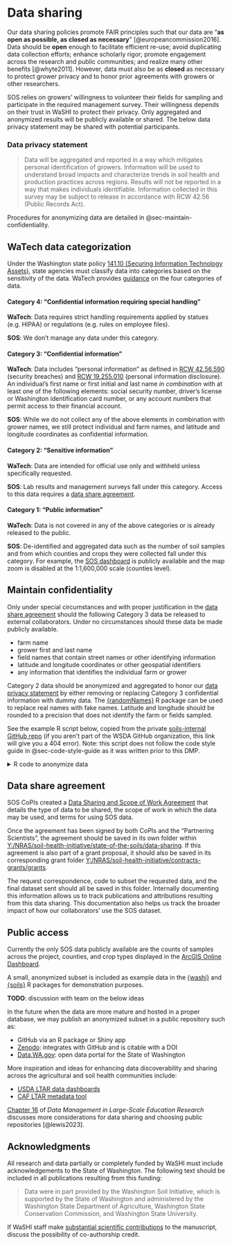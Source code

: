 # Data sharing {#sec-sharing}

Our data sharing policies promote FAIR principles such that our data are "**as open as possible, as closed as necessary**" [@europeancommission2016]. Data should be **open** enough to facilitate efficient re-use; avoid duplicating data collection efforts; enhance scholarly rigor; promote engagement across the research and public communities; and realize many other benefits [@whyte2011]. However, data must also be as **closed** as necessary to protect grower privacy and to honor prior agreements with growers or other researchers.

SOS relies on growers' willingness to volunteer their fields for sampling and participate in the required management survey. Their willingness depends on their trust in WaSHI to protect their privacy. Only aggregated and anonymized results will be publicly available or shared. The below data privacy statement may be shared with potential participants.

### Data privacy statement

> Data will be aggregated and reported in a way which mitigates personal identification of growers. Information will be used to understand broad impacts and characterize trends in soil health and production practices across regions. Results will not be reported in a way that makes individuals identifiable. Information collected in this survey may be subject to release in accordance with RCW 42.56 (Public Records Act).

Procedures for anonymizing data are detailed in @sec-maintain-confidentiality.

## WaTech data categorization

Under the Washington state policy [141.10 (Securing Information Technology Assets)](https://watech.wa.gov/policies/securing-information-technology-assets), state agencies must classify data into categories based on the sensitivity of the data. WaTech provides [guidance](https://watech.wa.gov/Categorizing-Data-State-Agency) on the four categories of data.

#### Category 4: "Confidential information requiring special handling"

**WaTech**: Data requires strict handling requirements applied by statues (e.g. HIPAA) or regulations (e.g. rules on employee files).

**SOS**: We don't manage any data under this category.

#### Category 3: "Confidential information" {#sec-category-3}

**WaTech**: Data includes "personal information" as defined in [RCW 42.56.590](https://apps.leg.wa.gov/rcw/default.aspx?cite=42.56.590) (security breaches) and [RCW 19.255.010](https://apps.leg.wa.gov/rcw/default.aspx?cite=19.255.010) (personal information disclosure). An individual's first name or first initial and last name *in combination* with at least one of the following elements: social security number, driver's license or Washington identification card number, or any account numbers that permit access to their financial account.

**SOS**: While we do not collect any of the above elements in combination with grower names, we still protect individual and farm names, and latitude and longitude coordinates as confidential information.

#### Category 2: "Sensitive information"

**WaTech**: Data are intended for official use only and withheld unless specifically requested.

**SOS**: Lab results and management surveys fall under this category. Access to this data requires a [data share agreement].

#### Category 1: "Public information"

**WaTech**: Data is not covered in any of the above categories or is already released to the public.

**SOS**: De-identified and aggregated data such as the number of soil samples and from which counties and crops they were collected fall under this category. For example, the [SOS dashboard](https://nras.maps.arcgis.com/apps/dashboards/d4b2d135d47a4ff7a89285fecf67cef2) is publicly available and the map zoom is disabled at the 1:1,600,000 scale (counties level).

## Maintain confidentiality {#sec-maintain-confidentiality}

Only under special circumstances and with proper justification in the [data share agreement] should the following Category 3 data be released to external collaborators. Under no circumstances should these data be  made publicly available.

-   farm name
-   grower first and last name
-   field names that contain street names or other identifying information
-   latitude and longitude coordinates or other geospatial identifiers
-   any information that identifies the individual farm or grower

Category 2 data should be anonymized and aggregated to honor our [data privacy statement] by either removing or replacing Category 3 confidential information with dummy data. The [{randomNames}](https://centerforassessment.github.io/randomNames/) R package can be used to replace real names with fake names. Latitude and longitude should be rounded to a precision that does not identify the farm or fields sampled.

See the example R script below, copied from the private [soils-internal GitHub repo](https://github.com/WA-Department-of-Agriculture/soils-internal/blob/2f7ed5a621a7254835b3f3126acecf0c6ed72b00/R/anonymizeData.R) (if you aren't part of the WSDA GitHub organization, this link will give you a 404 error). Note: this script does not follow the code style guide in @sec-code-style-guide as it was written prior to this DMP.

<details>

<summary>R code to anonymize data</summary>

```r
library(dplyr)
library(readxl)
library(janitor)
library(randomNames)

load("./data/_completeDataset/2020-2023_labResults_wide.Rdata")
load("./data/_completeDataset/2020-2023_labResults_long.Rdata")
crops <- read_excel("./data/reference/crops.xlsx")
points <- read.csv("./data/_completeDataset/2020-2023_sampleLocations.csv") |>
  select(sampleId, longitude, latitude) |>
  mutate(across(where(is.numeric), \(x) round(x, 0)))

# Join lab data with gis data
data <- left_join(allResults_wide, points) |>
  # Remove WSU SCBG samples and 0-6/6-12 in WSDA samples
  subset(!year %in% c(2020, 2021) &
           !grepl("[A-Z]", fieldId)) |>
  janitor::remove_empty("cols")

# Join data with crop dictionary to get crop groups
data <- left_join(data, crops, by = c("crop" = "Crop Type")) |>
  select(-crop) |>
  relocate("crop" = "Crop Group", .after = county)

# Anonymize
anonData <- data |>
  # Farm name, producer name, sample ID
  mutate(
    farmName = paste0("Farm ", sprintf("%03d", cur_group_id())),
    producerName = randomNames(which.names = "first",
                               sample.with.replacement = FALSE),
    producerId = paste0(
      paste0(sample(LETTERS, 3, replace = TRUE), collapse = ""),
      "0",
      paste0(sample(1:9, 1, replace = TRUE), collapse = "")
    ),
    fieldName = paste0("Field ", fieldId),
    sampleId = paste0(
      substr(year, 3, 4), "-", producerId, "-", fieldId
    ),
    .by = c(county, producerName, producerId)
  ) |>
  # county
  mutate(
    county = paste0("County ", cur_group_id()),
    .by = c(county)
  )

# Grab 100 random samples by county
anon_subset <- anonData |>
  slice_sample(n = 100)

write.csv(anon_subset, file = "./data/_completeDataset/exampleData.csv",
          na = "",
          row.names = FALSE)
```

</details>

## Data share agreement

SOS CoPIs created a [Data Sharing and Scope of Work Agreement](Y:\NRAS\soil-health-initiative\state-of-the-soils\data-sharing\sos-data-share-agreement.pdf) that details the type of data to be shared, the scope of work in which the data may be used, and terms for using SOS data.

Once the agreement has been signed by both CoPIs and the "Partnering Scientists", the agreement should be saved in its own folder within [Y:/NRAS/soil-health-initiative/state-of-the-soils/data-sharing](Y:/NRAS/soil-health-initiative/state-of-the-soils/data-sharing). If this agreement is also part of a grant proposal, it should also be saved in its corresponding grant folder [Y:/NRAS/soil-health-initiative/contracts-grants/grants](Y:\NRAS\soil-health-initiative\contracts-grants\grants).

The request correspondence, code to subset the requested data, and the final dataset sent should all be saved in this folder. Internally documenting this information allows us to track publications and attributions resulting from this data sharing. This documentation also helps us track the broader impact of how our collaborators' use the SOS dataset.

## Public access

Currently the only SOS data publicly available are the counts of samples across the project, counties, and crop types displayed in the [ArcGIS Online Dashboard](https://nras.maps.arcgis.com/apps/dashboards/d4b2d135d47a4ff7a89285fecf67cef2).

A small, anonymized subset is included as example data in the [{washi}](https://github.com/WA-Department-of-Agriculture/washi) and [{soils}](https://github.com/WA-Department-of-Agriculture/soils) R packages for demonstration purposes.

**TODO**: discussion with team on the below ideas

In the future when the data are more mature and hosted in a proper database, we may publish an anonymized subset in a public repository such as:

-   GitHub via an R package or Shiny app
-   [Zenodo](https://zenodo.org/): integrates with GitHub and is citable with a DOI
-   [Data.WA.gov](https://data.wa.gov/): open data portal for the State of Washington

More inspiration and ideas for enhancing data discoverability and sharing across the agricultural and soil health communities include:

-   [USDA LTAR data dashboards](https://ltar.ars.usda.gov/data/data-dashboards)
-   [CAF LTAR metadata tool](https://meta.cafltar.org/)

[Chapter 16](https://datamgmtinedresearch.com/share) of *Data Management in Large-Scale Education Research* discusses more considerations for data sharing and choosing public repositories [@lewis2023].

## Acknowledgments

All research and data partially or completely funded by WaSHI must include acknowledgements to the State of Washington. The following text should be included in all publications resulting from this funding:

> Data were in part provided by the Washington Soil Initiative, which is supported by the State of Washington and administered by the Washington State Department of Agriculture, Washington State Conservation Commission, and Washington State University.

If WaSHI staff make [substantial scientific contributions](https://www.pnas.org/doi/10.1073/pnas.1715374115) to the manuscript, discuss the possibility of co-authorship credit.
